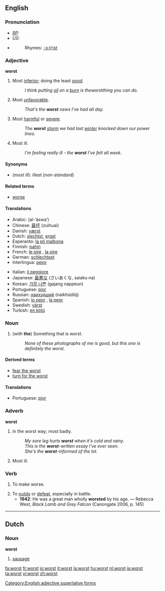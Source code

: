 ==English==

===Pronunciation===
* ''[[RP]]:'' {{IPA|/wɜːst/}}
* ''US:'' {{IPA|/wɝst/}}
*{{audio|en-us-worst.ogg|Audio (US)}}
*:Rhymes: [[Rhymes:English:-ɜː(r)st|-ɜː(r)st]]

===Adjective===
'''worst'''

#Most [[inferior]]; doing the least [[good]]. 
#:''I think putting [[oil]] on a [[burn]] is the ''worst'' thing you can do.'' 
#Most [[unfavorable]]. 
#:''That's the '''worst''' news I've had all day.'' 
#Most [[harmful]] or [[severe]]. 
#:''The '''worst''' [[storm]] we had last [[winter]] knocked down our power lines.''
#Most ill.
#:''I'm feeling really ill - the '''worst''' I've felt all week.''

====Synonyms====
*(''most ill''): illest (''non-standard'')

====Related terms====
*[[worse]]

====Translations====
{{top}}
*Arabic: {{ARchar|[[الاسوأ]]}} (al-’áswa’)
*Chinese: [[最坏]] (zuìhuaì)
*Danish: [[værst]]
*Dutch: [[slechtst]], [[ergst]]
*Esperanto: [[la pli malbona]]
*Finnish: [[pahin]]
*French: [[le pire]] {{m}}, [[la pire]] {{f}}
*German: [[schlechtest]]
*Interlingua: [[pejor]]
{{mid}}
*Italian: [[il peggiore]]
*Japanese: [[最悪な]] (さいあくな, saiaku na)
*Korean: [[가장 나쁜]] (gajang nappeun)
*Portuguese: [[pior]]
*Russian: [[наихудший]] (naikhúdšij)
*Spanish: [[lo peor]] {{m}}, [[la peor]] {{f}}
*Swedish: [[värst]]
*Turkish: [[en kötü]]
{{bottom}}

===Noun===
{{en-noun|-}}

#(''with'' '''the''') ­Something that is worst. 
#:''None of these photographs of me is good, but this one is definitely the worst.''

====Derived terms====
*[[fear the worst]]
*[[turn for the worst]]

====Translations====
{{top|}}
*Portuguese: [[pior]] {{m}}
{{mid}}
{{bottom}}

===Adverb===
'''worst'''

#In the worst way; most badly.
#:''My sore leg hurts '''worst''' when it's cold and rainy.''
#:''This is the '''worst'''-written essay I've ever seen.''
#:''She's the '''worst'''-informed of the lot.''
#Most ill.

===Verb===
{{en-verb}}

# {{archaic}} To make worse.
# To [[outdo]] or [[defeat]], especially in battle.
#*'''1942''': He was a great man wholly '''worsted''' by his age. — Rebecca West, ''Black Lamb and Grey Falcon'' (Canongate 2006, p. 145)

[[Category:English adjective superlative forms]]

----

==Dutch==
===Noun===
'''worst'''
#[[sausage]]

[[fa:worst]]
[[fr:worst]]
[[io:worst]]
[[it:worst]]
[[la:worst]]
[[hu:worst]]
[[nl:worst]]
[[ja:worst]]
[[ta:worst]]
[[vi:worst]]
[[zh:worst]]